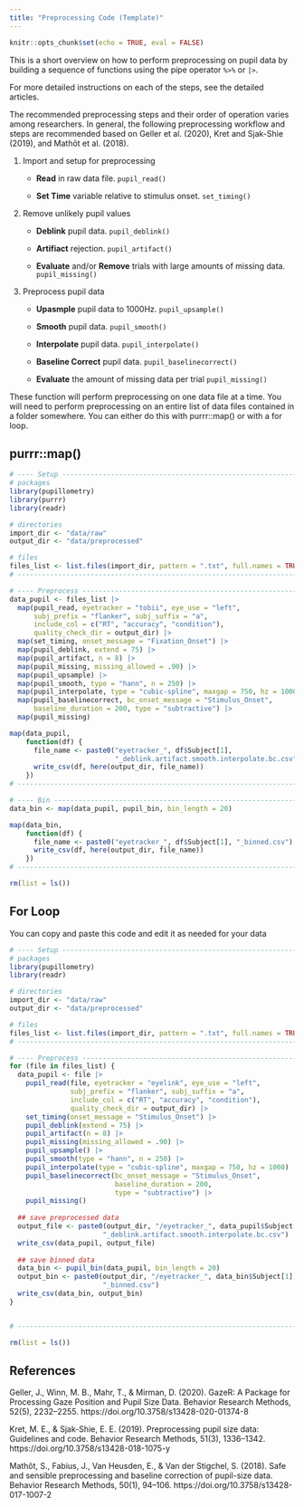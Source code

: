 ```yaml
---
title: "Preprocessing Code (Template)"
---
```


```r
knitr::opts_chunk$set(echo = TRUE, eval = FALSE)
```

This is a short overview on how to perform preprocessing on pupil data by building a sequence of functions using the pipe operator `%>%` or `|>`.

For more detailed instructions on each of the steps, see the detailed articles.

The recommended preprocessing steps and their order of operation varies among researchers. In general, the following preprocessing workflow and steps are recommended based on Geller et al. (2020), Kret and Sjak-Shie (2019), and Mathôt et al. (2018).

1. Import and setup for preprocessing

    - **Read** in raw data file. `pupil_read()`
    
    - **Set Time** variable relative to stimulus onset. `set_timing()`
    
2. Remove unlikely pupil values

    - **Deblink** pupil data. `pupil_deblink()`
    
    - **Artifiact** rejection. `pupil_artifact()`
    
    - **Evaluate** and/or **Remove** trials with large amounts of missing data. `pupil_missing()`
    
3. Preprocess pupil data

    - **Upasmple** pupil data to 1000Hz. `pupil_upsample()`

    - **Smooth** pupil data. `pupil_smooth()`
    
    - **Interpolate** pupil data. `pupil_interpolate()`
    
    - **Baseline Correct** pupil data. `pupil_baselinecorrect()`
    
    - **Evaluate** the amount of missing data per trial `pupil_missing()`

These function will perform preprocessing on one data file at a time. You will need to perform preprocessing on an entire list of data files contained in a folder somewhere. You can either do this with purrr::map() or with a for loop.

## purrr::map()

```r
# ---- Setup -------------------------------------------------------------------
# packages
library(pupillometry)
library(purrr)
library(readr)

# directories
import_dir <- "data/raw"
output_dir <- "data/preprocessed"

# files
files_list <- list.files(import_dir, pattern = ".txt", full.names = TRUE)
# ------------------------------------------------------------------------------

# ---- Preprocess --------------------------------------------------------------
data_pupil <- files_list |>
  map(pupil_read, eyetracker = "tobii", eye_use = "left",
      subj_prefix = "flanker", subj_suffix = "a",
      include_col = c("RT", "accuracy", "condition"),
      quality_check_dir = output_dir) |>
  map(set_timing, onset_message = "Fixation_Onset") |>
  map(pupil_deblink, extend = 75) |>
  map(pupil_artifact, n = 8) |>
  map(pupil_missing, missing_allowed = .90) |>
  map(pupil_upsample) |>
  map(pupil_smooth, type = "hann", n = 250) |>
  map(pupil_interpolate, type = "cubic-spline", maxgap = 750, hz = 1000) |>
  map(pupil_baselinecorrect, bc_onset_message = "Stimulus_Onset",
      baseline_duration = 200, type = "subtractive") |>
  map(pupil_missing)

map(data_pupil,
    function(df) {
      file_name <- paste0("eyetracker_", df$Subject[1],
                          "_deblink.artifact.smooth.interpolate.bc.csv")
      write_csv(df, here(output_dir, file_name))
    })
# ------------------------------------------------------------------------------

# ---- Bin ---------------------------------------------------------------------
data_bin <- map(data_pupil, pupil_bin, bin_length = 20)

map(data_bin, 
    function(df) {
      file_name <- paste0("eyetracker_", df$Subject[1], "_binned.csv")
      write_csv(df, here(output_dir, file_name))
    })
# ------------------------------------------------------------------------------

rm(list = ls())
```

## For Loop

You can copy and paste this code and edit it as needed for your data

```r
# ---- Setup -------------------------------------------------------------------
# packages
library(pupillometry)
library(readr)

# directories
import_dir <- "data/raw"
output_dir <- "data/preprocessed"

# files
files_list <- list.files(import_dir, pattern = ".txt", full.names = TRUE)
# ------------------------------------------------------------------------------

# ---- Preprocess --------------------------------------------------------------
for (file in files_list) {
  data_pupil <- file |>
    pupil_read(file, eyetracker = "eyelink", eye_use = "left",
               subj_prefix = "flanker", subj_suffix = "a",
               include_col = c("RT", "accuracy", "condition"),
               quality_check_dir = output_dir) |>
    set_timing(onset_message = "Stimulus_Onset") |>
    pupil_deblink(extend = 75) |>
    pupil_artifact(n = 8) |>
    pupil_missing(missing_allowed = .90) |>
    pupil_upsample() |>
    pupil_smooth(type = "hann", n = 250) |>
    pupil_interpolate(type = "cubic-spline", maxgap = 750, hz = 1000) |>
    pupil_baselinecorrect(bc_onset_message = "Stimulus_Onset",
                          baseline_duration = 200,
                          type = "subtractive") |>
    pupil_missing()
  
  ## save preprocessed data
  output_file <- paste0(output_dir, "/eyetracker_", data_pupil$Subject[1], 
                       "_deblink.artifact.smooth.interpolate.bc.csv")
  write_csv(data_pupil, output_file)
  
  ## save binned data
  data_bin <- pupil_bin(data_pupil, bin_length = 20)
  output_bin <- paste0(output_dir, "/eyetracker_", data_bin$Subject[1],
                       "_binned.csv")
  write_csv(data_bin, output_bin)
}


# ------------------------------------------------------------------------------

rm(list = ls())
```

## References

Geller, J., Winn, M. B., Mahr, T., & Mirman, D. (2020). GazeR: A Package for Processing Gaze Position and Pupil Size Data. Behavior Research Methods, 52(5), 2232–2255. https://doi.org/10.3758/s13428-020-01374-8

Kret, M. E., & Sjak-Shie, E. E. (2019). Preprocessing pupil size data: Guidelines and code. Behavior Research Methods, 51(3), 1336–1342. https://doi.org/10.3758/s13428-018-1075-y

Mathôt, S., Fabius, J., Van Heusden, E., & Van der Stigchel, S. (2018). Safe and sensible preprocessing and baseline correction of pupil-size data. Behavior Research Methods, 50(1), 94–106. https://doi.org/10.3758/s13428-017-1007-2

